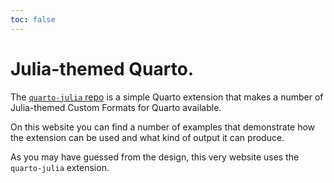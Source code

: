```yaml
---
toc: false
---
```


# Julia-themed Quarto.

The [`quarto-julia` repo](https://github.com/pat-alt/quarto-julia) is a simple Quarto extension that makes a number of Julia-themed Custom Formats for Quarto available. 

On this website you can find a number of examples that demonstrate how the extension can be used and what kind of output it can produce. 

As you may have guessed from the design, this very website uses the `quarto-julia` extension.


